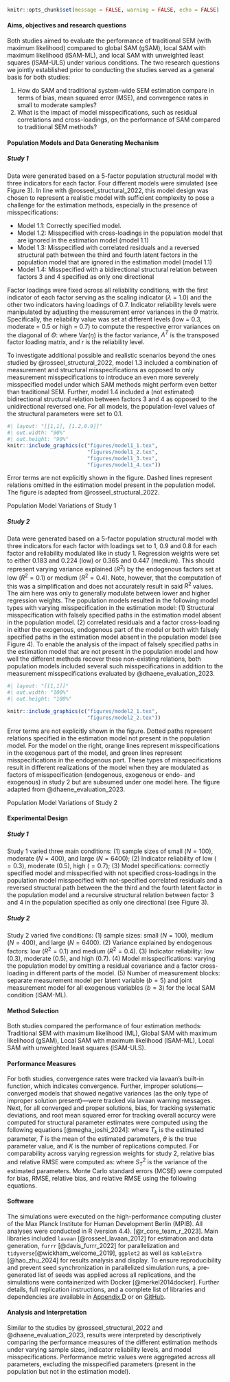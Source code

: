 \setlength{\parindent}{1.27cm}

```r
knitr::opts_chunk$set(message = FALSE, warning = FALSE, echo = FALSE)
```

#### Aims, objectives and research questions

Both studies aimed to evaluate the performance of traditional SEM (with maximum likelihood) compared to global SAM (gSAM), local SAM with maximum likelihood (lSAM-ML), and local SAM with unweighted least squares (lSAM-ULS) under various conditions. The two research questions we jointly established prior to conducting the studies served as a general basis for both studies:

1. How do SAM and traditional system-wide SEM estimation compare in terms of bias, mean squared error (MSE), and convergence rates in small to moderate samples?
2. What is the impact of model misspecifications, such as residual correlations and cross-loadings, on the performance of SAM compared to traditional SEM methods?

#### Population Models and Data Generating Mechanism

##### Study 1

Data were generated based on a 5-factor population structural model with three indicators for each factor. Four different models were simulated (see Figure 3). In line with @rosseel_structural_2022, this model design was chosen to represent a realistic model with sufficient complexity to pose a challenge for the estimation methods, especially in the presence of misspecifications:

- Model 1.1: Correctly specified model.
- Model 1.2: Misspecified with cross-loadings in the population model that are ignored in the estimation model (model 1.1)
- Model 1.3: Misspecified with correlated residuals and a reversed structural path between the third and fourth latent factors in the population model that are ignored in the estimation model (model 1.1)
- Model 1.4: Misspecified with a bidirectional structural relation between factors 3 and 4 specified as only one directional

Factor loadings were fixed across all reliability conditions, with the first indicator of each factor serving as the scaling indicator ($\lambda$ = 1.0) and the other two indicators having loadings of 0.7. Indicator reliability levels were manipulated by adjusting the measurement error variances in the $\Theta$ matrix. Specifically, the reliability value was set at different levels (low = 0.3, moderate = 0.5 or high = 0.7) to compute the respective error variances on the diagonal of $\Theta$:
\begin{equation}
\Theta^{*} = \text{Var}(\eta)\Lambda^{T} \times \frac{1}{r - 1}
\label{eq:theta}
\end{equation}
where $\text{Var}(\eta)$ is the factor variance, $\Lambda^{T}$ is the transposed factor loading matrix, and $r$ is the reliability level.

To investigate additional possible and realistic scenarios beyond the ones studied by @rosseel_structural_2022, model 1.3 included a combination of measurement and structural misspecifications as opposed to only measurement misspecifications to introduce an even more severely misspecified model under which SAM methods might perform even better than traditional SEM. Further, model 1.4 included a (not estimated) bidirectional structural relation between factors 3 and 4 as opposed to the unidirectional reversed one. For all models, the population-level values of the structural parameters were set to 0.1.

::: {#fig-study1-models}
```r
#| layout: "[[1,1], [1.2,0.9]]"
#| out.width: "90%"
#| out.height: "90%"
knitr::include_graphics(c("figures/model1_1.tex", 
                          "figures/model1_2.tex", 
                          "figures/model1_3.tex", 
                          "figures/model1_4.tex"))
```

\raggedright

\textit{Note.} Error terms are not explicitly shown in the figure. Dashed lines represent relations omitted in the estimation model present in the population model. The figure is adapted from @rosseel_structural_2022.

Population Model Variations of Study 1
:::

##### Study 2

Data were generated based on a 5-factor population structural model with three indicators for each factor with loadings set to 1, 0.9 and 0.8 for each factor and reliability modulated like in study 1. Regression weights were set to either 0.183 and 0.224 (low) or 0.365 and 0.447 (medium). This should represent varying variance explained ($R^2$) by the endogenous factors set at low ($R^2 = 0.1$) or medium ($R^2 = 0.4$). Note, however, that the computation of this was a simplification and does not accurately result in said $R^2$ values. The aim here was only to generally modulate between lower and higher regression weights. The population models resulted in the following model types with varying misspecification in the estimation model: (1) Structural misspecification with falsely specified paths in the estimation model absent in the population model. (2) correlated residuals and a factor cross-loading in either the exogenous, endogenous part of the model or both with falsely specified paths in the estimation model absent in the population model (see Figure 4). To enable the analysis of the impact of falsely specified paths in the estimation model that are not present in the population model and how well the different methods recover these non-existing relations, both population models included several such misspecifications in addition to the measurement misspecifications evaluated by @dhaene_evaluation_2023.

::: {#fig-study2-models}
```r
#| layout: "[[1,1]]"
#| out.width: "100%"
#| out.height: "100%"

knitr::include_graphics(c("figures/model2_1.tex", 
                          "figures/model2_2.tex"))
```

\raggedright

\textit{Note.} Error terms are not explicitly shown in the figure. Dotted paths represent relations specified in the estimation model not present in the population model. For the model on the right, orange lines represent misspecifications in the exogenous part of the model, and green lines represent misspecifications in the endogenous part. These types of misspecifications result in different realizations of the model when they are modulated as factors of misspecification (endogenous, exogenous or endo- and exogenous) in study 2 but are subsumed under one model here. The figure adapted from @dhaene_evaluation_2023.

Population Model Variations of Study 2
:::

#### Experimental Design

##### Study 1

Study 1 varied three main conditions: (1) sample sizes of small ($N = 100$), moderate ($N = 400$), and large ($N = 6400$); (2) Indicator reliability of low ($= 0.3$), moderate ($0.5$), high ($= 0.7$); (3) Model specifications: correctly specified model and misspecified with not specified cross-loadings in the population model misspecified with not-specified correlated residuals and a reversed structural path between the the third and the fourth latent factor in the population model and a recursive structural relation between factor 3 and 4 in the population specified as only one directional (see Figure 3).

##### Study 2

Study 2 varied five conditions: (1) sample sizes: small ($N = 100$), medium ($N = 400$), and large ($N = 6400$). (2) Variance explained by endogenous factors: low ($R^2 = 0.1$) and medium ($R^2 = 0.4$). (3) Indicator reliability: low ($0.3$), moderate ($0.5$), and high ($0.7$). (4) Model misspecifications: varying the population model by omitting a residual covariance and a factor cross-loading in different parts of the model. (5) Number of measurement blocks: separate measurement model per latent variable ($b = 5$) and joint measurement model for all exogenous variables ($b = 3$) for the local SAM condition (lSAM-ML).

#### Method Selection

Both studies compared the performance of four estimation methods: Traditional SEM with maximum likelihood (ML), Global SAM with maximum likelihood (gSAM), Local SAM with maximum likelihood (lSAM-ML), Local SAM with unweighted least squares (lSAM-ULS).

#### Performance Measures

For both studies, convergence rates were tracked via lavaan's built-in function, which indicates convergence. Further, improper solutions—converged models that showed negative variances (as the only type of improper solution present)—were tracked via lavaan warning messages. Next, for all converged and proper solutions, bias, for tracking systematic deviations, and root mean squared error for tracking overall accurcy were computed for structural parameter estimates were computed using the following equations [@megha_joshi_2024]:
\begin{equation}
\text{Bias} = \bar{T} - \theta
\label{eq:bias}
\end{equation}
\begin{equation}
\text{RMSE} = \sqrt{\frac{1}{K} \sum_{k=1}^{K} (T_k - \theta)^2}
\label{eq:rmse}
\end{equation}
where $T_k$ is the estimated parameter, $\bar{T}$ is the mean of the estimated parameters, $\theta$ is the true parameter value, and $K$ is the number of replications computed.
For comparability across varying regression weights for study 2, relative bias and relative RMSE were computed as:
\begin{equation}
\text{Relative Bias} = \frac{\bar{T} - \theta}{\theta}
\label{eq:rel_bias}
\end{equation}
\begin{equation}
\text{Relative RMSE} = \sqrt{\frac{(\bar{T} - \theta)^2 + S_T^2}{\theta^2}}
\label{eq:rel_rmse}
\end{equation}
where $S_T^2$ is the variance of the estimated parameters.
Monte Carlo standard errors (MCSE) were computed for bias, RMSE, relative bias, and relative RMSE using the following equations.
\begin{equation}
\text{MCSE}_{\text{Bias}} = \sqrt{\frac{S_T^2}{K}}
\label{eq:mcse_bias}
\end{equation}
\begin{equation}
\text{MCSE}_{\text{Relative Bias}} = \sqrt{\frac{S_T^2}{K\theta^2}}
\label{eq:mcse_rel_bias}
\end{equation}
\begin{equation}
\text{MCSE}_{\text{RMSE}} = \sqrt{\frac{K-1}{K} \sum_{j=1}^{K} \left( \text{RMSE}_{(j)} - \text{RMSE} \right)^2}
\label{eq:mcse_rmse}
\end{equation}
\begin{equation}
\text{MCSE}_{\text{Relative RMSE}} = \sqrt{\frac{K-1}{K} \sum_{j=1}^{K} \left( \text{rRMSE}_{(j)} - \text{rRMSE} \right)^2}
\label{eq:mcse_rel_rmse}
\end{equation}

#### Software

The simulations were executed on the high-performance computing cluster of the Max Planck Institute for Human Development Berlin (MPIB). All analyses were conducted in R (version 4.4). [@r_core_team_r_2023]. Main libraries included `lavaan` [@rosseel_lavaan_2012] for estimation and data generation, `furrr` [@davis_furrr_2022] for parallelization and `tidyverse`[@wickham_welcome_2019], `ggplot2` as well as `kableExtra` [@hao_zhu_2024] for results analysis and display. 
To ensure reproducibility and prevent seed synchronization in parallelized simulation runs, a pre-generated list of seeds was applied across all replications, and the simulations were containerized with Docker [@merkel2014docker]. Further details, full replication instructions, and a complete list of libraries and dependencies are available in [Appendix D](#appendix-d) or on [GitHub](https://github.com/valentinkm/AdversarialSimulation).

#### Analysis and Interpretation

Similar to the studies by @rosseel_structural_2022 and @dhaene_evaluation_2023, results were interpreted by descriptively comparing the performance measures of the different estimation methods under varying sample sizes, indicator reliability levels, and model misspecifications. Performance metric values were aggregated across all parameters, excluding the misspecified parameters (present in the population but not in the estimation model).